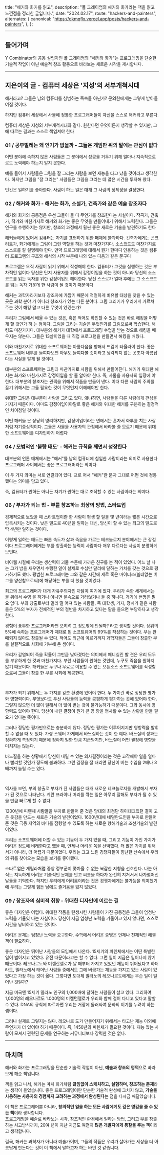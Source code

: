 
  title: "해커와 화가를 읽고",
  description:
    "폴 그레이엄의 해커와 화가라는 책을 읽고 느낀점을 정리한 글입니다.",
  date: "2024.02.17",
  route: "hackers-and-painters",
  alternates: {
    canonical: "https://dkmqflx.vercel.app/posts/hackers-and-painters",
  },
};

<Meta metadata={metadata} />

---

## 들어가며

Y Combinator의 공동 설립자인 폴 그레이엄의 "해커와 화가"는 프로그래밍을 단순한 기술적 작업이 아닌 예술적 창조 활동으로 바라보는 새로운 시각을 제시합니다.

---

## 지은이의 글 - 컴퓨터 세상은 '지성'의 서부개척시대

해커라고? 그들은 남의 컴퓨터를 침범하는 족속들 아닌가? 문외한에게는 그렇게 받아들여질 것이다.

하지만 컴퓨터 세상에서 사물에 정통한 프로그래머들이 자신을 스스로 해커라고 부른다.

컴퓨터 세상은 지성의 서부개척시대와 같다. 원한다면 우엇이든지 생각할 수 있지만, 그에 따르는 결과는 스스로 책임져야 한다

### 01 / 공부벌레는 왜 인기가 없을까 - 그들은 게임판 위의 말에는 관심이 없다

어떤 분야에 속하지 않은 사람들은 그 분야에서 성공을 거두기 위해 얼마나 지속적으로 로도 노력해야 하는지 알지 못한다.

예를 들어서 사람들은 그림을 잘 그리는 사람을 보면 재능을 타고 났을 것이라고 생각한다. 하지만 그림을 "잘 그리는" 사람들은 그림을 그리는 데 많은 시간을 투자해 왔다.

인간은 일하기를 좋아한다. 사람이 하는 일은 대개 그 사람의 정체성을 결정한다.

### 02 / 해커와 화가 - 해커는 화가, 소설가, 건축가와 같은 예술 창조자다

해커와 화가의 공통점은 우선 그들이 둘 다 무언가를 창조한다는 사실이다. 작곡가, 건축가, 작가와 마찬가지로 해커와 화가는 좋은 무엇을 만들어내기 위해서 노력한다. 그들은 연구를 수행하지는 않지만, 창조의 과정에서 훨씬 좋은 새로운 기술을 발견하기도 한다

해커들에게 있어서 컴퓨터는 자기를 표현하기 위한 매체에 불과하다. 건축가에게는 콘크리트가, 화가에게는 그림이 그런 역할을 하는 것과 마찬가지다. 소스코드도 마찬가지로 스스로를 잘 설명해야 한다. 만약 프로그래밍에 대해서 뭔가 한마디 인용하는 것은 컴퓨터 프로그램의 구조와 해석의 시작 부분에 나와 있는 다음과 같은 문구다

프로그램은 오직 사람이 읽기 위해서 작성해야 한다. 컴퓨터가 그것을 실행하는 것은 부차적인 일이다 당신은 단지 사용자를 위해서 감정이입을 하는 것이 아니라 당신의 소스코드를 읽는 독자를 위한 감정이입도 해야한다. 당신 스스로가 얼마 후에는 그 소스코드를 읽는 독자 가운데 한 사람이 될 것이기 때문이다

해커는 과학자라기보다 창조자에 가깝기 때문에 적절하게 비유할 대상을 찾을 수 있는 곳은 과학 분야 가 아니라 창조자가 있는 다른 분야다. 그림 그리기가 우리에게 가르쳐 주는 것이 해킹 말고 다른 무엇이 있겠는가?

우리가 그림에서 배울 수 있는 것은, 혹은 적어도 확인할 수 있는 것은 바로 해킹을 어떻게 할 것인가 하 는 점이다. 그림을 그리는 기술은 무엇인가를 그림으로써 학습한다. 해킹도 마찬가지다. 대부분의 해커가 대학에서 프로그래밍 수업을 받는 것으로 해킹을 배우지는 않는다. 그들은 13살이었을 때 직접 프로그램을 만들면서 해킹을 배웠다.

이와 마찬가지로 위대한 소프트웨어는 아름다움을 향해서 뜨겁게 타올라야 한다. 좋은 소프트웨어 내부를 들여다보면 아무도 들여다볼 것이라고 생각되지 않는 곳조차 아름답다는 사실을 알게 될 것이다.

대부분의 소프트웨어는 그림과 마찬가지로 사람을 위해서 만들어진다. 해커가 위대한 해서는 화가와 마찬가지로 감정이입을 할 줄 알아야 한다. 즉, 사물을 사용자의 입장에 야 한다. 대부분의 창조자는 관객을 위해서 작품을 만들어 낸다. 이때 다른 사람의 주의를 끌기 위해서는 그들 필요한 것이 무엇인지 이해해야만 한다.

위대한 그림은 대부분이 사람을 그리고 있다. 왜냐하면, 사람들을 다른 사람에게 관심을 가지기 때문이다. 아마도 감정이입이야말로 좋은 해커와 위대한 해커를 구분하는 결정적인 차이점일 것이다.

어떤 해커들 은 상당히 영리하지만, 감정이입이라는 면에서는 혼자서 화투를 치는 사람처럼 자기중심적이다. 그들은 사물을 사용자의 관점에서 바라볼 줄 모르기 때문에 위대한 소프트웨어를 디자인하기 어렵다

### 04 / 모범적인 '불량 태도' - 해커는 규칙을 깨면서 성장한다

대부분의 언론 매체에서는 "해커"를 남의 컴퓨터에 침입한 사람이라는 의미로 사용한다 프로그래머 사이에서는 좋은 프로그래머라는 의미다.

이 두 가지 의미는 서로 연결되어 있다. 프로 어서 "해커"란 문자 그대로 어떤 것에 정통했다는 의미를 담고 있다.

즉, 컴퓨터가 원하든 아니든 자기가 원하는 대로 조작할 수 있는 사람이라는 의미다.

### 06 / 부자가 되는 법 - 부를 창조하는 최상의 방법, 스타트업

경제적으로 보았을 때 스타트업이란 한 사람이 평생 할 일을 몇 년이라는 짧은 시간으로 압축시키는 것이다. 낮은 밀도로 40년을 일하는 대신, 당신이 할 수 있는 최고의 밀도로 딱 4년만 일하는 것이다.

이렇게 일하는 태도는 빠른 속도가 삶과 죽음을 가르는 테크놀로지 분야에서는 큰 장점이다 프로그래머에게는 부를 창출하는 능력이 사람마다 매우 다르다는 사실이 분명하게 보인다.

비아웹 시절에 우리는 생산력이 괴물 수준에 가까운 친구를 본 적이 있었다. 어느 날 나는 그가 밤을 새우면서 수행한 일이 실제로 수십만 달러에 달하는 가치를 갖는 것으로 평가하기도 했다. 평범한 프로그래머는 그와 같은 시간에 제로 혹은 마이너스(쓸데없는 버그를 양산함으로써)에 해당하는 부를 더 했을 것이었다.

최고의 프로그래머가 대개 자유주의자인 까닭이 여기에 있다. 우리가 속한 세계에서는 물 위에서 수영 을 하거나 아니면 물속으로 가라앉거나 둘 중 하나다. 거기에 변명은 필요 없다. 부의 창출로부터 멀리 떨 어져 있는 사람들, 즉 대학생, 기자, 정치가 같은 사람들은 5%의 부자가 전체적인 부의 절반을 차지하고 있다는 말을 들으면 부당하다고 생각한다.

경험이 풍부한 프로그래머라면 오히려 그 정도밖에 안될까? 라고 생각할 것이다. 상위의 5%에 속하는 프로그래머가 제대로 된 소프트웨어의 99%를 작성하는 것이다. 부는 판매되지 않아도 창출될 수 있다. 적어도 최근에 이르기까지 과학자들은 그들이 창출한 부를 실질적으로 사회에 기부해 온 셈이다.

우리가 감염되어 죽을 확률이 그만큼 낮아졌다는 의미에서 페니실린 발 견은 우리 모두를 부유하게 한 것과 마찬가지다. 부란 사람들이 원하는 것인데, 누구도 죽음을 원하지 않기 때문이다. 해커들은 누구나 무료로 이용할 수 있는 오픈소스 소프트웨어를 작성함으로써 그들이 창출 한 부를 사회에 제공한다.

<br />

부자가 되기 위해서는 두 가지를 갖춘 환경에 있어야 한다. 두 가지란 바로 정당한 평가와 영향력이다. 무엇보다도 우선 사람들의 능력을 공평하게 평가하는 곳에 있어야 한다. 그렇지 않으면 더 많이 일해서 더 많이 받는 것이 불가능하기 때문이다. 그와 동시에 영향력도 있어야 한다. 당신이 내린 결정이 뭔가 큰 영 향을 행사할 수 있는 상황을 만들 필요가 있다는 뜻이다.

그러나 정당한 평가만으로는 충분하지 않다. 정당한 평가는 이루어지지만 영향력을 발휘할 수 없을 때 도 있다. 가령 스웨터 가게에서 바느질하는 것이 한 예다. 바느질의 성과는 정확하게 측정되기 때문에 정확히 일한 만큼 지급받지만, 바느질이 어떤 결정에 영향을 미치지는 않는다.

바느질을 하는 상황에서 당신이 내릴 수 있는 의사결정이라는 것은 고작해야 일을 얼마나 빨리할 것인가 정도에 불과하다. 그런 결정을 잘 내리면 당신이 버는 수입을 2배나 3배까지 늘릴 수는 있다.

<br />

역사를 보면, 부의 창출로 부자가 된 사람들은 대개 새로운 테크놀로지를 개발해서 부자가 된 것으로 나타난다. 계란 프라이나 머리를 깎는 일은 아무리 잘해도 부자가 될 수 있을 만큼 빠르게 할 수 없다.

1200년에 피렌체 사람들을 부자로 만들어 준 것은 당대의 최첨단 하이테크였던 결이 고운 옷감을 만드는 새로운 기술의 발견이었다. 1600년대에 네덜란드인을 부자로 만들어 준 것은 극동 지역의 바다를 점령할 수 있도록 하는 새로운 항해기술과 조선기술의 발견이었다.

우리는 소프트웨어에 더할 수 있는 기능이 두 가지 있을 때, 그리고 기능이 가진 가치가 어려운 정도에 비레한다고 했을 때, 언제나 어려운 쪽을 선택했다. 더 많은 가치를 위해서가 아니라, 더 어렵기 때문이었다. 우리는 크고 느린 경쟁자들이 힘난한 산속에서 우리의 뒤를 찾아오는 모습을 보기를 좋아했다.

스타트업은 게릴라처럼 중앙 정부군이 쫒차올 수 없는 복잡한 지형을 선호한다. 나는 아직도 지독하게 어려운 기술적인 문제를 안고 씨름을 하다가 완전히 지쳐서서 나가떨어진 날들을 기억한다. 하지만 우리에게 어려움이라는 것은 경쟁자에게는 불가능을 의미했기에 우리는 그렇게 힘든 남에도 즐거움을 잃지 않았다.

### 09 / 창조자의 심미적 취향 - 위대한 디자인에 이르는 길

좋은 디자인은 어렵다. 위대한 작품을 탄생시킨 사람들이 가진 공통점은 그들이 엄청난 노력을 기율였 다는 사실이다. 당신이 지금 엄청난 노력을 기울이고 있지 않다면, 스스로 시간을 낭비하고 있는 것이다.

어려운 문제는 엄청난 노력을 요구한다. 수학에서 어려운 증명은 언제나 천재적인 해결책이 필요하다.

좋은 디자인은 뛰어난 사람들의 모임에서 나온다. 15세기의 피렌체에서는 어떤 특별한 일이 벌어지고 있었다. 유전 때문이라고는 할 수 없다. 그런 일이 지금은 일어나지 않기 때문이다. 레오나르도와 미켈란젤로가 날 때부터 가지고 있었던 재능이 뛰어났다고 하더라도, 밀라노에서 태어난 사람들 중에서도 그에 버금가는 재능을 가지고 있는 사람이 있었다고 가장 하는 것이 옳다. 그렇다면 도대체 밀라노의 레오나르도에게는 무슨 일이 일어난 것일까?

지금 미국엔 15세기 밀라노 인구의 1,000배에 달하는 사람들이 살고 있다. 그리하여 1,000명의 레오나르도 1.000명의 미켈턴젤로가 우리와 함께 걸어 다니고 있다고 말할 수 있다. DNA의 규칙에 따르자면 우리는 거장에 둘러싸여 문화의 이기를 누려야 하는 셈이다.

그러나 실제로 그렇지는 않다. 레오나르 도가 만들어지기 위해서는 타고난 재능 이외에 무연가가 더 있어야 하기 때문이다. 즉, 1450년의 피렌체가 필요한 것이다. 재능 있는 사람이 모셔서 관련된 문제를 연구하는 커뮤니티보다 강력한 것은 없다.

---

## 마치며

해커와 화가는 프로그래밍을 단순한 기술적 작업이 아닌, **예술과 창조의 영역**으로 바라보게 해준 책입니다.

책을 읽고 나서, 해커는 마치 화가처럼 **끊임없이 스케치하고, 실험하며, 창조하는 존재**라는 생각이 들었습니다. 좋은 프로그래밍이란 단순한 기술적 완성에 그치지 않고, **기술을 사용하는 사용자의 경험까지 고려하는 과정에서 완성된다**는 점을 다시금 깨달았습니다.

이 책은 프로그래머뿐 아니라, **창의적인 일을 하는 모든 사람에게도 깊은 영감을 줄 수 있는 책**이라 생각합니다.  
프로그래밍을 예술로 바라보는 시각, 창조적인 환경에서 일하는 방법, 그리고 부를 창출하는 사고방식까지, 20여 년이 지난 지금도 여전히 **많은 개발자에게 통찰을 주는 책**이라고 생각합니다.

결국, 해커는 과학자가 아니라 예술가이며, 그들의 작품은 우리가 살아가는 세상을 더 아름답게 만든다는 것이 이 책에서 말하고자 하는 바인 것 같습니다.
